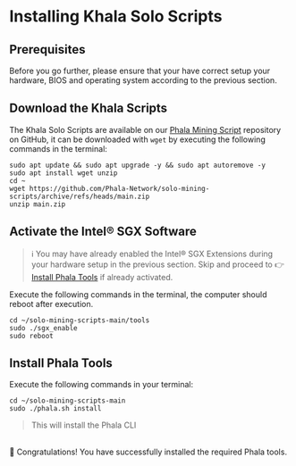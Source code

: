 # Installing Khala Solo Scripts

## Prerequisites <a href="#prerequisites" id="prerequisites"></a>

Before you go further, please ensure that your have correct setup your hardware, BIOS and operating system according to the previous section.

## Download the Khala Scripts <a href="#download-the-phala-scripts" id="download-the-phala-scripts"></a>

The Khala Solo Scripts are available on our [Phala Mining Script](https://github.com/Phala-Network/solo-mining-scripts/) repository on GitHub, it can be downloaded with `wget` by executing the following commands in the terminal:

```
sudo apt update && sudo apt upgrade -y && sudo apt autoremove -y
sudo apt install wget unzip
cd ~
wget https://github.com/Phala-Network/solo-mining-scripts/archive/refs/heads/main.zip
unzip main.zip
```

## Activate the Intel® SGX Software <a href="#activate-the-intel-sgx-software" id="activate-the-intel-sgx-software"></a>

> ℹ You may have already enabled the Intel® SGX Extensions during your hardware setup in the previous section. Skip and proceed to 👉[Install Phala Tools](#install-phala-tools) if already activated.

Execute the following commands in the terminal, the computer should reboot after execution.

```
cd ~/solo-mining-scripts-main/tools
sudo ./sgx_enable
sudo reboot
```

## Install Phala Tools

Execute the following commands in your terminal:

```
cd ~/solo-mining-scripts-main
sudo ./phala.sh install
```

> This will install the Phala CLI

\
🎉 Congratulations! You have successfully installed the required Phala tools.
